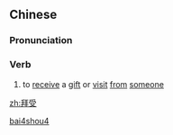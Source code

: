 ==Chinese==
{{zh-forms}}

===Pronunciation===
{{zh-pron
|m=bàishòu
|cat=v
}}

===Verb===
{{zh-verb}}

# {{lb|zh|literary}} to [[receive]] a [[gift]] or [[visit]] [[from]] [[someone]]

[[Category:Mandarin literary terms|bai4shou4]]

[[zh:拜受]]